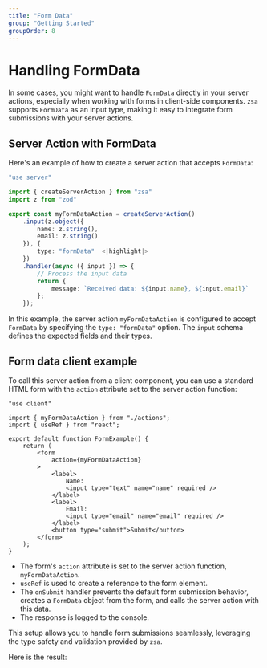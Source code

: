 ```yaml
---
title: "Form Data"
group: "Getting Started"
groupOrder: 8
---
```


# Handling FormData

In some cases, you might want to handle `FormData` directly in your server actions, especially when working with forms in client-side components. `zsa` supports `FormData` as an input type, making it easy to integrate form submissions with your server actions.

## Server Action with FormData

Here's an example of how to create a server action that accepts `FormData`:

```typescript:actions.ts
"use server"

import { createServerAction } from "zsa"
import z from "zod"

export const myFormDataAction = createServerAction()
    .input(z.object({
        name: z.string(),
        email: z.string()
    }), {
        type: "formData"  <|highlight|>
    })
    .handler(async ({ input }) => {
        // Process the input data
        return {
            message: `Received data: ${input.name}, ${input.email}`
        };
    });
```

In this example, the server action `myFormDataAction` is configured to accept `FormData` by specifying the `type: "formData"` option. The `input` schema defines the expected fields and their types.

## Form data client example

To call this server action from a client component, you can use a standard HTML form with the `action` attribute set to the server action function:

```typescript:form-example.tsx
"use client"

import { myFormDataAction } from "./actions";
import { useRef } from "react";

export default function FormExample() {
    return (
        <form
            action={myFormDataAction}
        >
            <label>
                Name:
                <input type="text" name="name" required />
            </label>
            <label>
                Email:
                <input type="email" name="email" required />
            </label>
            <button type="submit">Submit</button>
        </form>
    );
}
```

- The form's `action` attribute is set to the server action function, `myFormDataAction`.
- `useRef` is used to create a reference to the form element.
- The `onSubmit` handler prevents the default form submission behavior, creates a `FormData` object from the form, and calls the server action with this data.
- The response is logged to the console.

This setup allows you to handle form submissions seamlessly, leveraging the type safety and validation provided by `zsa`.

Here is the result:

<ExampleComponent id="form-data" />